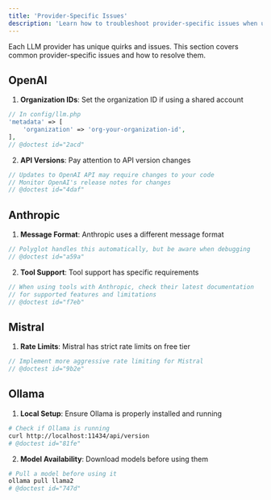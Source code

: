 ```yaml
---
title: 'Provider-Specific Issues'
description: 'Learn how to troubleshoot provider-specific issues when using Polyglot.'
---
```


Each LLM provider has unique quirks and issues. This section covers common provider-specific issues and how to resolve them.


## OpenAI

1. **Organization IDs**: Set the organization ID if using a shared account
```php
// In config/llm.php
'metadata' => [
    'organization' => 'org-your-organization-id',
],
// @doctest id="2acd"
```

2. **API Versions**: Pay attention to API version changes
```php
// Updates to OpenAI API may require changes to your code
// Monitor OpenAI's release notes for changes
// @doctest id="4daf"
```

## Anthropic

1. **Message Format**: Anthropic uses a different message format
```php
// Polyglot handles this automatically, but be aware when debugging
// @doctest id="a59a"
```

2. **Tool Support**: Tool support has specific requirements
```php
// When using tools with Anthropic, check their latest documentation
// for supported features and limitations
// @doctest id="f7eb"
```

## Mistral

1. **Rate Limits**: Mistral has strict rate limits on free tier
```php
// Implement more aggressive rate limiting for Mistral
// @doctest id="9b2e"
```


## Ollama

1. **Local Setup**: Ensure Ollama is properly installed and running
```bash
# Check if Ollama is running
curl http://localhost:11434/api/version
# @doctest id="81fe"
```

2. **Model Availability**: Download models before using them
```bash
# Pull a model before using it
ollama pull llama2
# @doctest id="747d"
```
